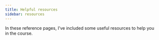 ```yaml
---
title: Helpful resources
sidebar: resources
---
```


In these reference pages, I've included some useful resources to help you in the course.


